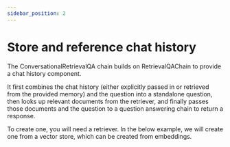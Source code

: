 ```yaml
---
sidebar_position: 2
---
```


# Store and reference chat history
The ConversationalRetrievalQA chain builds on RetrievalQAChain to provide a chat history component.

It first combines the chat history (either explicitly passed in or retrieved from the provided memory) and the question into a standalone question, then looks up relevant documents from the retriever, and finally passes those documents and the question to a question answering chain to return a response.

To create one, you will need a retriever. In the below example, we will create one from a vector store, which can be created from embeddings.


<Example/>
